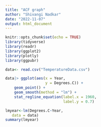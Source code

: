 ```yaml
---
title: "ACF graph"
author: "Shivangi Nadkar"
date: "2022-11-07"
output: html_document
---
```


```r
knitr::opts_chunk$set(echo = TRUE)
library(tidyverse)
library(readr)
library(ggplot2)
library(plotly)
library(ggpubr)
```

```r
data<- read.csv("TemperatureData.csv")
```

```r
data|> ggplot(aes(x = Year,
                  y = Degrees.C)) +
    geom_point() +
    geom_smooth(method = "lm") +
    stat_regline_equation(label.x = 1960,
                          label.y = 0.7)
```

```r
lmyear<-lm(Degrees.C~Year,
   data = data)
summary(lmyear)

```
